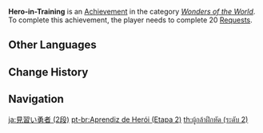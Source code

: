 {{Achievement Infobox
|title        = Hero-in-Training
|id           = 81030
|order id     = 1031
|category     = Wonders of the World
|description  = Complete 20 [[Requests]].
|requirements = 
|primogems    = 10
|tracking     = Tracks the total of completed Requests.
|topic        = Reputation;Request
|set          = Hero-in-Training
|tier         = 2
|tiers_total  = 3
|type         = Exploration
}}
'''Hero-in-Training''' is an [[Achievement]] in the category ''[[Wonders of the World]]''. To complete this achievement, the player needs to complete 20 [[Requests]].
<!--
==Trivia==

==Video Guides==
{{EVT
|video1   = 
|caption1 = 
}}
-->
==Other Languages==
{{Transclude|Hero-in-Training|Other Languages}}

==Change History==
{{Change History|1.1}}
<!--
==References==
{{Reflist}}
-->
==Navigation==
{{Achievement Navbox}}

[[ja:見習い勇者 (2段)]]
[[pt-br:Aprendiz de Herói (Etapa 2)]]
[[th:ผู้กล้าฝึกหัด (ระดับ 2)]]